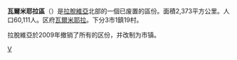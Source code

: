 {{Infobox settlement
| name                    = 瓦爾米耶拉區
| native_name             = Valmieras rajons
| native_name_lang        = lv
| settlement_type         = [[拉脫維亞行政區劃|區]]
| image_map               = Latvia-Valmiera.png
| map_caption             = 瓦爾米耶拉區在拉脫維亞的位置
| subdivision_type        = 国家
| subdivision_name        = [[拉脫維亞|拉脫維亞]]
| unit_pref               = Metric
| area_total_km2          = 2,373
| population_total        = 60,111
| population_density_km2  = auto
| website                 = 
}}
'''瓦爾米耶拉區'''（{{lang-lv|Valmieras rajons}}）是[[拉脫維亞|拉脫維亞]]北部的一個已废置的區份。面積2,373平方公里。人口60,111人。区府[[瓦爾米耶拉|瓦爾米耶拉]]。下分3市1鎮19村。

拉脫維亞於2009年撤销了所有的区份，并改制为市镇。

{{Latvia-stub}}

[[Category:拉脫維亞區份|V]]